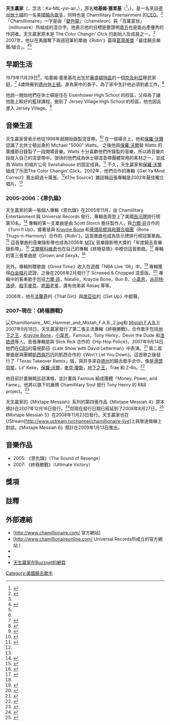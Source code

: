 {{Link style|time=2015-12-11T05:12:28+00:00}}
{{NoteTA
| G1 = People
| G2 = USState
| G3 = Show
| G4 = Music
|1=zh-cn:变色富翁; zh-tw:天生贏家;
}}
{{Infobox Musical artist
|Name = 天生贏家<br />Chamillionaire
|Img = Chamillionaire July 2008.jpg
|Img_capt = 
|Img_size = 
|Background = solo_singer
|Birth_name = Hakeem Seriki
|Alias = Chamillionaire <!--this field is not for nicknames. See [[Template:Infobox_musical_artist/doc|Template:Infobox musical artist/doc]]-->
|Born = {{birth date and age|1979|11|28}}<ref name="Allmusic"/>
| 出生地點 = {{USA}}[[華盛頓特區|華盛頓特區]]
|Origin = {{USA}}[[德克薩斯州|德州]][[休士頓|休士頓]] 
|Genre = [[嘻哈音樂|嘻哈音樂]]
|Occupation = [[饒舌|饒舌歌手]]，[[企業家|企業家]] 
|Years_active = 1998 – 
|Label = Chamillitary Entertainment / Universal Records
|Associated_acts = 
|URL = {{url|www.chamillionaire.com}}
}}

'''天生贏家'''（{{lang-en|'''Chamillionaire'''}}，念法：Ka-MIL-yin-air，{{IPA2|kəˌmɪljəˈnεər}}），原名'''哈基姆·塞里基'''（{{lang|en|Hakeem Seriki}}<ref>{{cite web |last=Salt |first=Limara |title="Not a Criminal" - Review |url=http://www.ukmusic.com/reviews/hip-hop-and-rnb/chamillionaire-feat.-kelis-not-a-criminal.html |publisher=UKMusic.com |year=2007 |accessdate=2008-02-02 |deadurl=yes |archiveurl=https://web.archive.org/web/20070824191431/http://www.ukmusic.com/reviews/hip-hop-and-rnb/chamillionaire-feat.-kelis-not-a-criminal.html |archivedate=2007-08-24 }}</ref>，{{bd|1979年|11月28日|||Chamillionaire}}），是一名來自[[德克薩斯州|德州]][[休士頓|休士頓]]的一名美國[[饒舌|饒舌歌手]]，同時也是 Chamillitary Entertainment 的[[CEO|CEO]]。<ref name="Allmusic">{{cite web | last=Kellman | first=Andy | title=Chamillionaire - Biography | url=http://www.allmusic.com/artist/chamillionaire-p616363 | publisher=[[Allmusic|Allmusic]] | year=2007 | accessdate=2008-02-02 | archive-date=2010-10-23 | archive-url=https://web.archive.org/web/20101023065252/http://www.allmusic.com/artist/chamillionaire-p616363 | dead-url=no }}</ref> 「Chamillionaire」一字是由「[[變色龍|變色龍]]」（chameleon）與「百萬富翁」（millionaire）所組成的混合字。他表示他的目標是要證明[[美國南部|南方]]也是能出產優秀的作詞者。天生贏家原本是 The Color Changin' Click 的創始人及成員之一。<ref name="Allmusic"/> 2007年，他以在美國奪下兩週冠軍的單曲《Ridin'》贏得[[葛萊美獎|葛萊美獎]]「最佳饒舌樂團/組合」。<ref>{{cite web |title=Best Rap Performance By A Duo Or Group |url=http://www.grammy.com/GRAMMY_Awards/49th_show/list.aspx#07 |publisher=[[葛莱美奖|Grammy.com]] |year=2007 |accessdate=2008-02-04 |deadurl=yes |archiveurl=https://web.archive.org/web/20091108091302/http://www.grammy.com/GRAMMY_Awards/49th_Show/list.aspx#07 |archivedate=2009-11-08 }}</ref><ref name="Allmusic"/>

== 早期生活 ==
1979年11月29日<ref name="Allmusic"/>，哈基姆·塞里基在出生於[[華盛頓特區|華盛頓特區]]的一個[[奈及利亞|奈及利亞]]移民家庭，<ref name=chabio>{{cite web | title=Chamillionaire - Biography - Chamillionaire | work=Channel U TV | url=http://www.channelu.tv/default.asp?sec=1&artist=70 | year=2007 | deadurl=yes | archiveurl=https://web.archive.org/web/20080426101954/http://www.channelu.tv/default.asp?sec=1&artist=70 | archivedate=2008-04-26 | access-date=2008-08-01 }}</ref> 4歲時搬到[[德克薩斯州|德州]][[休士頓|休士頓]]。身為家中的長子，為了家中生計他必須到處工作。<ref>{{cite web | title=Chamillionaire - Bio | url=http://www.chamillionaireonline.com/bio.asp | publisher=天生贏家官方網站 | year=2007 | accessdate=2008-02-03 | deadurl=yes | archiveurl=https://www.webcitation.org/691iCPEOV?url=http://www.chamillionaireonline.com/bio.asp | archivedate=2012-07-09 }}</ref>

他說一開始他們在休士頓是住在 Eisenhower High School 的校區，父母為了讓他能上較好的籃球課程，搬到了 Jersey Village High School 的校區，他也因此進入 Jersey Village。<ref>{{cite web | title=Ain't Nobody Real but Me | publisher=《奧斯汀紀事報》 | author=Robert Gabriel | date=2006-01-13 | url=http://www.austinchronicle.com/gyrobase/Issue/story?oid=oid:323603 | accessdate=2008-08-01 | archive-date=2009-03-06 | archive-url=https://web.archive.org/web/20090306004058/http://www.austinchronicle.com/gyrobase/Issue/story?oid=oid:323603 | dead-url=no }}</ref>

== 音樂生涯 ==
天生贏家曾表示他從1998年就開始錄製混音帶。<ref name="nobody smiling">{{cite web |last=Burnett |first=John |title=Chamillionaire - Doing It My Way |url=http://www.nobodysmiling.com/hiphop/interview/85353.php |publisher=NobodySmiling.com |year=2005 |accessdate=2008-02-03 |deadurl=yes |archiveurl=https://web.archive.org/web/20080617063227/http://www.nobodysmiling.com/hiphop/interview/85353.php |archivedate=2008-06-17 }}</ref> 在一個場合上，他和[[保羅·沃爾|保羅·沃爾]]認識了北休士頓出身的 Michael "5000" Watts。 之後他與[[保羅·沃爾|保羅·沃爾]]替 Watts 的廣播節目錄製了一段開場音樂。Watts 十分喜歡他們所錄製的音樂，所以將音樂片段放入自己的混音帶中。很快的他們成為休士頓混音帶團體常用的素材之一，並成為 Watts 的唱片公司 Swishahouse 的固定成員。<ref>{{cite web | title=Chamillionaire - The Sound of Revenge | url=http://www.musicremedy.com/c/Chamillionaire/album/The_Sound_of_Revenge-1802.html | publisher=MusicRemedy.com | year=2005 | accessdate=2008-02-02 | archive-date=2008-02-07 | archive-url=https://web.archive.org/web/20080207152752/http://www.musicremedy.com/c/Chamillionaire/album/The_Sound_of_Revenge-1802.html | dead-url=no }}</ref>
不久，天生贏家和[[保羅·沃爾|保羅·沃爾]]組成了乐团The Color Changin' Click。2002年，他們合作的專輯《Get Ya Mind Correct》賣出超過十萬張。<ref name="Allmusic"/>《The Source》雜誌稱這張專輯是2002年最佳獨立唱片。<ref name="nobody smiling"/>

=== 2005–2006：《恩仇錄》 ===
天生贏家的第一張個人專輯《恩仇錄》在2005年11月，由 Chamillitary Entertainment 與 Universal Records 發行。專輯首周登上了美國[[告示牌|告示牌]]排行榜第10名。<ref name="billboard albums">{{cite web | title=Chamillionaire - Billboard Albums | url=http://www.allmusic.com/artist/chamillionaire-p616363 | publisher=[[Allmusic|Allmusic]] | year=2007 | accessdate=2008-02-02 | archive-date=2010-10-23 | archive-url=https://web.archive.org/web/20101023065252/http://www.allmusic.com/artist/chamillionaire-p616363 | dead-url=no }}</ref>  專輯的第一支單曲是由 Scott Storch 擔任製作人，與[[力爾·非|力爾·非]]合作的《Turn It Up》，接著是與 [[:en:Krayzie_Bone|Krayzie Bone]] 和[[骨頭惡棍與和聲合唱團|骨頭惡棍與和聲合唱團]]（Bone Thugs-n-Harmony）合作的《Ridin'》，這首單曲也成為告示牌排行榜冠軍單曲。<ref name="billboard singles">{{cite web | title=Chamillionaire - Billboard Singles | url=http://www.allmusic.com/artist/chamillionaire-p616363 | publisher=[[Allmusic|Allmusic]] | year=2007 | accessdate=2008-02-02 | archive-date=2010-10-23 | archive-url=https://web.archive.org/web/20101023065252/http://www.allmusic.com/artist/chamillionaire-p616363 | dead-url=no }}</ref> 這首單曲的音樂錄影帶也成為2006年 [[MTV|MTV]] 音樂錄影帶大獎的「年度饒舌音樂錄影帶」。<ref>{{cite news | last=Montgomery | first=James | title=Underdog Night At The VMAs: Panic, Gnarls, Blunt, Chamillionaire Win Big | url=http://www.mtv.com/news/articles/1539952/20060831/index.jhtml | date=2006-09-01 | accessdate=2008-02-02 | archive-date=2008-02-06 | archive-url=https://web.archive.org/web/20080206234918/http://www.mtv.com/news/articles/1539952/20060831/index.jhtml | dead-url=no }}</ref> [[艾爾楊科維奇|艾爾楊科維奇]]也在自己的專輯《終極惡搞》中模仿這首歌曲。<ref>{{cite web | last=Jeffries | first=David | title="Straight Outta Lynwood" - Overview | url=http://www.allmusic.com/album/straight-outta-lynwood-r856293 | publisher=[[Allmusic|Allmusic]] | year=2006 | accessdate=2008-02-02 | archive-date=2011-03-17 | archive-url=https://web.archive.org/web/20110317020130/http://allmusic.com/album/straight-outta-lynwood-r856293 | dead-url=no }}</ref> 專輯的第三張單曲是《Grown and Sexy》。<ref name="billboard singles"/>

另外，專輯附贈歌曲《Grind Time》收入在遊戲「NBA Live '06」中。<ref>{{cite web |title=NBA Live 06 Soundtrack |url=http://music.ign.com/articles/650/650620p1.html |publisher=[[IGN|IGN]] |date=2005-09-13 |accessdate=2008-02-02 |deadurl=yes |archiveurl=https://web.archive.org/web/20071105162343/http://music.ign.com/articles/650/650620p1.html |archivedate=2007-11-05 }}</ref> 專輯獲得[[白金唱片|白金唱片]]認證，之後在2006年2月發行了 Screwed & Chopped 混音版。<ref>{{cite web | last=Kellman | first=Andy | title=The Sound of Revenge [Screwed & Chopped<nowiki>]</nowiki> - Overview | url=http://www.allmusic.com/album/the-sound-of-revenge-screwed-chopped-cddvd-r818900 | publisher=[[Allmusic|Allmusic]] | year=2006 | accessdate=2008-02-02 }}{{Dead link}}</ref> 專輯中的客串歌手包括[[力爾·非|力爾·非]]，Natalie，Krayzie Bone，Bun B，[[小韋恩|小韋恩]]，[[派司特·洛伊|派司特·洛伊]]，[[殺手麥克|殺手麥克]]，[[疤面老爹|疤面老爹]]，還有他弟弟 Rasaq 等等。

2006年，他在[[法蘭奇|法蘭奇]]的《That Girl》與[[席亞拉|席亞拉]]的《Get Up》中獻聲。

=== 2007–現在：《終極勝戰》 ===
[[File:Chamillionaire,_MC_Hammer_and_Mistah_F.A.B._2.jpg|right]]和
[[:en:Mistah_F.A.B.|Mistah F.A.B.]]]]   
2007年9月18日，天生贏家發行了第二張主流專輯《終極勝戰》。合作歌手包括[[地下之王|地下之王]]，[[:en:Krayzie_Bone|Krayzie Bone]]，[[小韋恩|小韋恩]]，Famous，Tony Henry，Devin the Dude 和[[洛依德|洛依德]]等人。首張專輯是與 Slick Rick 合作的《Hip Hop Police》，2007年9月14日他們在[[CBS|CBS]]的電視節目《Late Show with David Letterman》中表演。<ref>{{cite web | last=McIntee | first=Michael Z. | title=Friday, September 14, 2007 - Show #2816 | url=http://www.cbs.com/latenight/lateshow/wahoo/index/php/20070914.phtml | work=The Wahoo Gazette | publisher=[[CBS|CBS]] | date=2007-09-14 | accessdate=2008-02-03 | archive-date=2008-02-07 | archive-url=https://web.archive.org/web/20080207100812/http://www.cbs.com/latenight/lateshow/wahoo/index/php/20070914.phtml | dead-url=no }}</ref> 第二首單曲是與團體[[凱西與巧巧|凱西與巧巧]]的凱西合作的《Won't Let You Down》。這首歌之後發行了「Texas Takeover Remix」版，與許多來自[[德克薩斯州|德州]]的饒舌歌手合作，像是[[滑頭惡棍|滑頭惡棍]]，Lil' Keke，[[保羅·沃爾|保羅·沃爾]]，[[麥克·瓊斯|麥克·瓊斯]]，[[地下之王|地下之王]]，Trae 和 Z-Ro。<ref>{{cite web | title=Texas Takeover… - Chamillionaire's “Won't Let You Down”(Texas Takeover Remix) | work=The Smoking Section | url=http://smokingsection.rawkus.com/TSS/?p=2387 | deadurl=yes | archiveurl=https://web.archive.org/web/20080321194948/http://smokingsection.rawkus.com/TSS/?p=2387 | archivedate=2008-03-21 | access-date=2008-08-01 }}</ref>

他目前計畫展開巡迴演唱，並計畫與 Famous 組成團體「Money, Power, and Fame」。他將以旗下的廠牌 Chamillitary Soul 發行 Tony Henry 的 R&B project。<ref>{{cite web | title=CHAMILLIONAIRE: Expanding His Brand | work=ThatsHiphop.com | url=http://www.thatshiphop.com/press/?p=2344 | accessdate=2008-12-28 | archive-date=2009-03-07 | archive-url=https://web.archive.org/web/20090307064507/http://www.thatshiphop.com/press/?p=2344 | dead-url=no }}</ref>

天生贏家的《Mixtape Messiah》系列的第四張作品《Mixtape Messiah 4》原本預計在2007年12月18日發行，<ref>{{cite web|last=Adaso|first=Henry|title=Chamillionaire Returns with Mixtape Messiah 4|url=http://rap.about.com/b/2007/11/21/chamillionaire-set-to-release-mixtape-messiah-4.htm|publisher=[[About.com|About.com]]|date=2007-11-21|accessdate=2008-02-03|archive-date=2007-11-26|archive-url=https://web.archive.org/web/20071126060212/http://rap.about.com/b/2007/11/21/chamillionaire-set-to-release-mixtape-messiah-4.htm|dead-url=no}}</ref>但現在發行日期已經延到了2008年8月27日。<ref>{{cite web | title=Chamillionaire.com | url=http://www.chamillionaire.com/ | accessdate=2008-02-03 | archive-date=2008-02-03 | archive-url=https://web.archive.org/web/20080203054134/http://www.chamillionaire.com/ | dead-url=no }}</ref> 《Mixtape Messiah 5》在2008年11月23日發行。天生贏家也在 UStream[http://www.ustream.tv/channel/chamillionaire-live{{Wayback|url=http://www.ustream.tv/channel/chamillionaire-live |date=20080709020117 }}]上與歌迷做線上對談。《Mixtape Messiah 6》預計在2009年1月13日推出。

== 音樂作品 ==
*2005: 《恩仇錄》（The Sound of Revenge）
*2007: 《終極勝戰》（Ultimate Victory）

== 獎項 ==
{{main|天生贏家提名與獲獎列表}}

== 註釋 ==
{{Reflist|2}}

== 外部連結 ==
*[http://www.chamillionaire.com/{{Wayback|url=http://www.chamillionaire.com/ |date=20080730185007 }} 官方網站]
*[http://www.chamillionaireonline.com/{{Wayback|url=http://www.chamillionaireonline.com/ |date=20080828060014 }} Universal Records所成立的官方網站 ]
*{{imdb name|id=2169046}}
*{{MySpace|chamillionaire|天生贏家}}
*[https://web.archive.org/web/20080719152554/http://www.buzznet.com/tags/chamillionaire/ 天生贏家在Buzznet的網頁]

{{Authority control}}
{{DEFAULTSORT:Chamillionaire}}

[[Category:美國饒舌歌手|Category:美國饒舌歌手]]